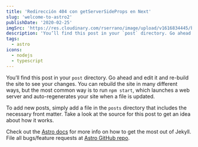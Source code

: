 ```yaml
---
title: 'Redirección 404 con getServerSideProps en Next'
slug: 'welcome-to-astro2'
publishDate: '2020-02-25'
imgSrc: 'https://res.cloudinary.com/rserrano/image/upload/v1616834445/blog/450_1000_tvqfxg.jpg'
description: 'You’ll find this post in your `post` directory. Go ahead and edit it and re-build the site to see your changes. You can rebuild the site in many different ways, but the most common way is to run `npm start`, which launches a web server and'
tags:
  - astro
icons:
  - nodejs
  - typescript
---
```


You’ll find this post in your `post` directory. Go ahead and edit it and re-build the site to see your changes. You can rebuild the site in many different ways, but the most common way is to run `npm start`, which launches a web server and
auto-regenerates your site when a file is updated.

To add new posts, simply add a file in the `posts` directory that includes the necessary front matter. Take a look at the source for this post to get an idea about how it works.

Check out the [Astro docs][astro-docs] for more info on how to get the most out of Jekyll. File all bugs/feature requests at [Astro GitHub repo][astro-gh].

[astro-docs]: https://docs.astro.build
[astro-gh]: https://github.com/withastro/astro
